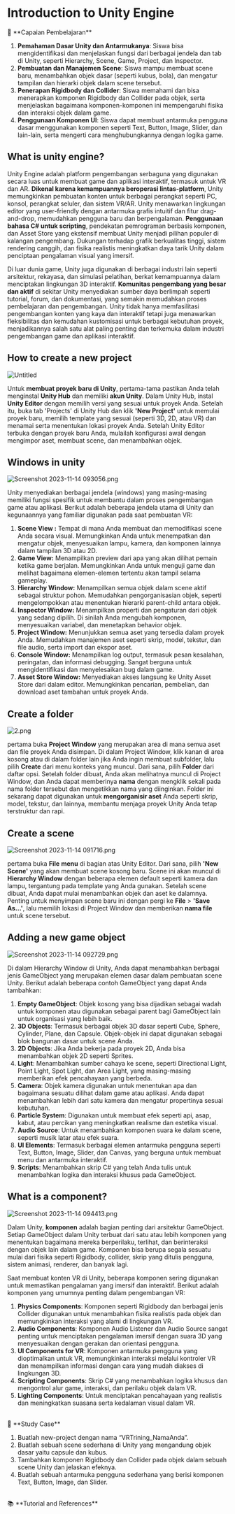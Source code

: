 # Introduction to Unity Engine

<aside>
📌 **Capaian Pembelajaran**

1. **Pemahaman Dasar Unity dan Antarmukanya**: Siswa bisa mengidentifikasi dan menjelaskan fungsi dari berbagai jendela dan tab di Unity, seperti Hierarchy, Scene, Game, Project, dan Inspector.
2. **Pembuatan dan Manajemen Scene**: Siswa mampu membuat scene baru, menambahkan objek dasar (seperti kubus, bola), dan mengatur tampilan dan hierarki objek dalam scene tersebut.
3. **Penerapan Rigidbody dan Collider**: Siswa memahami dan bisa menerapkan komponen Rigidbody dan Collider pada objek, serta menjelaskan bagaimana komponen-komponen ini mempengaruhi fisika dan interaksi objek dalam game.
4. **Penggunaan Komponen UI**: Siswa dapat membuat antarmuka pengguna dasar menggunakan komponen seperti Text, Button, Image, Slider, dan lain-lain, serta mengerti cara menghubungkannya dengan logika game.
</aside>

## What is unity engine?

Unity Engine adalah platform pengembangan serbaguna yang digunakan secara luas untuk membuat game dan aplikasi interaktif, termasuk untuk VR dan AR. **Dikenal karena kemampuannya beroperasi lintas-platform**, Unity memungkinkan pembuatan konten untuk berbagai perangkat seperti PC, konsol, perangkat seluler, dan sistem VR/AR. Unity menawarkan lingkungan editor yang user-friendly dengan antarmuka grafis intuitif dan fitur drag-and-drop, memudahkan pengguna baru dan berpengalaman. **Penggunaan bahasa C# untuk scripting**, pendekatan pemrograman berbasis komponen, dan Asset Store yang ekstensif membuat Unity menjadi pilihan populer di kalangan pengembang. Dukungan terhadap grafik berkualitas tinggi, sistem rendering canggih, dan fisika realistis meningkatkan daya tarik Unity dalam penciptaan pengalaman visual yang imersif.

Di luar dunia game, Unity juga digunakan di berbagai industri lain seperti arsitektur, rekayasa, dan simulasi pelatihan, berkat kemampuannya dalam menciptakan lingkungan 3D interaktif. **Komunitas pengembang yang besar dan aktif** di sekitar Unity menyediakan sumber daya berlimpah seperti tutorial, forum, dan dokumentasi, yang semakin memudahkan proses pembelajaran dan pengembangan. Unity tidak hanya memfasilitasi pengembangan konten yang kaya dan interaktif tetapi juga menawarkan fleksibilitas dan kemudahan kustomisasi untuk berbagai kebutuhan proyek, menjadikannya salah satu alat paling penting dan terkemuka dalam industri pengembangan game dan aplikasi interaktif.

## How to create a new project

![Untitled](https://prod-files-secure.s3.us-west-2.amazonaws.com/6ab59f96-5651-42d9-b147-b6276ed57ed6/f13f7859-e65b-40b4-9f9d-abbd64622d53/Untitled.png)

Untuk **membuat proyek baru di Unity**, pertama-tama pastikan Anda telah menginstal **Unity Hub** dan memiliki **akun Unity**. Dalam Unity Hub, instal **Unity Editor** dengan memilih versi yang sesuai untuk proyek Anda. Setelah itu, buka tab 'Projects' di Unity Hub dan klik **'New Project'** untuk memulai proyek baru, memilih template yang sesuai (seperti 3D, 2D, atau VR) dan menamai serta menentukan lokasi proyek Anda. Setelah Unity Editor terbuka dengan proyek baru Anda, mulailah konfigurasi awal dengan mengimpor aset, membuat scene, dan menambahkan objek. 

## Windows in unity

![Screenshot 2023-11-14 093056.png](https://prod-files-secure.s3.us-west-2.amazonaws.com/6ab59f96-5651-42d9-b147-b6276ed57ed6/c73cc638-29bb-4a8f-bbc1-b93c1927a571/Screenshot_2023-11-14_093056.png)

Unity menyediakan berbagai jendela (windows) yang masing-masing memiliki fungsi spesifik untuk membantu dalam proses pengembangan game atau aplikasi. Berikut adalah beberapa jendela utama di Unity dan kegunaannya yang familiar digunakan pada saat pembuatan VR:

1. **Scene View :** Tempat di mana Anda membuat dan memodifikasi scene Anda secara visual. Memungkinkan Anda untuk menempatkan dan mengatur objek, menyesuaikan lampu, kamera, dan komponen lainnya dalam tampilan 3D atau 2D.
2. **Game View:** Menampilkan preview dari apa yang akan dilihat pemain ketika game berjalan. Memungkinkan Anda untuk menguji game dan melihat bagaimana elemen-elemen tertentu akan tampil selama gameplay.
3. **Hierarchy Window:** Menampilkan semua objek dalam scene aktif sebagai struktur pohon. Memudahkan pengorganisasian objek, seperti mengelompokkan atau menentukan hierarki parent-child antara objek.
4. **Inspector Window:** Menampilkan properti dan pengaturan dari objek yang sedang dipilih. Di sinilah Anda mengubah komponen, menyesuaikan variabel, dan menetapkan behavior objek.
5. **Project Window:** Menunjukkan semua aset yang tersedia dalam proyek Anda. Memudahkan manajemen aset seperti skrip, model, tekstur, dan file audio, serta import dan ekspor aset.
6. **Console Window:** Menampilkan log output, termasuk pesan kesalahan, peringatan, dan informasi debugging. Sangat berguna untuk mengidentifikasi dan menyelesaikan bug dalam game.
7. **Asset Store Window:** Menyediakan akses langsung ke Unity Asset Store dari dalam editor. Memungkinkan pencarian, pembelian, dan download aset tambahan untuk proyek Anda.

## Create a folder

![2.png](https://prod-files-secure.s3.us-west-2.amazonaws.com/6ab59f96-5651-42d9-b147-b6276ed57ed6/e3ae9334-04f4-4685-91a5-af8a0748b805/2.png)

pertama buka **Project Window** yang merupakan area di mana semua aset dan file proyek Anda disimpan. Di dalam Project Window, klik kanan di area kosong atau di dalam folder lain jika Anda ingin membuat subfolder, lalu pilih **Create** dari menu konteks yang muncul. Dari sana, pilih **Folder** dari daftar opsi. Setelah folder dibuat, Anda akan melihatnya muncul di Project Window, dan Anda dapat memberinya **nama** dengan mengklik sekali pada nama folder tersebut dan mengetikkan nama yang diinginkan. Folder ini sekarang dapat digunakan untuk **mengorganisir aset** Anda seperti skrip, model, tekstur, dan lainnya, membantu menjaga proyek Unity Anda tetap terstruktur dan rapi.

## Create a scene

![Screenshot 2023-11-14 091716.png](https://prod-files-secure.s3.us-west-2.amazonaws.com/6ab59f96-5651-42d9-b147-b6276ed57ed6/da62b15f-2de1-4af6-aba8-dfbdbd62f1aa/Screenshot_2023-11-14_091716.png)

pertama buka **File** **menu** di bagian atas Unity Editor. Dari sana, pilih **'New Scene'** yang akan membuat scene kosong baru. Scene ini akan muncul di **Hierarchy Window** dengan beberapa elemen default seperti kamera dan lampu, tergantung pada template yang Anda gunakan. Setelah scene dibuat, Anda dapat mulai menambahkan objek dan aset ke dalamnya. Penting untuk menyimpan scene baru ini dengan pergi ke **File** > **'Save As...'**, lalu memilih lokasi di Project Window dan memberikan **nama file** untuk scene tersebut. 

## Adding a new game object

![Screenshot 2023-11-14 092729.png](https://prod-files-secure.s3.us-west-2.amazonaws.com/6ab59f96-5651-42d9-b147-b6276ed57ed6/69a64c4f-4c0c-4391-b5e8-7eca6964afe7/Screenshot_2023-11-14_092729.png)

Di dalam Hierarchy Window di Unity, Anda dapat menambahkan berbagai jenis GameObject yang merupakan elemen dasar dalam pembuatan scene Unity. Berikut adalah beberapa contoh GameObject yang dapat Anda tambahkan:

1. **Empty GameObject**: Objek kosong yang bisa dijadikan sebagai wadah untuk komponen atau digunakan sebagai parent bagi GameObject lain untuk organisasi yang lebih baik.
2. **3D Objects**: Termasuk berbagai objek 3D dasar seperti Cube, Sphere, Cylinder, Plane, dan Capsule. Objek-objek ini dapat digunakan sebagai blok bangunan dasar untuk scene Anda.
3. **2D Objects**: Jika Anda bekerja pada proyek 2D, Anda bisa menambahkan objek 2D seperti Sprites.
4. **Light**: Menambahkan sumber cahaya ke scene, seperti Directional Light, Point Light, Spot Light, dan Area Light, yang masing-masing memberikan efek pencahayaan yang berbeda.
5. **Camera**: Objek kamera digunakan untuk menentukan apa dan bagaimana sesuatu dilihat dalam game atau aplikasi. Anda dapat menambahkan lebih dari satu kamera dan mengatur propertinya sesuai kebutuhan.
6. **Particle System**: Digunakan untuk membuat efek seperti api, asap, kabut, atau percikan yang meningkatkan realisme dan estetika visual.
7. **Audio Source**: Untuk menambahkan komponen suara ke dalam scene, seperti musik latar atau efek suara.
8. **UI Elements**: Termasuk berbagai elemen antarmuka pengguna seperti Text, Button, Image, Slider, dan Canvas, yang berguna untuk membuat menu dan antarmuka interaktif.
9. **Scripts**: Menambahkan skrip C# yang telah Anda tulis untuk menambahkan logika dan interaksi khusus pada GameObject.

## What is a component?

![Screenshot 2023-11-14 094413.png](https://prod-files-secure.s3.us-west-2.amazonaws.com/6ab59f96-5651-42d9-b147-b6276ed57ed6/08d8a700-8bf7-4464-9942-3e9d4f28ec70/Screenshot_2023-11-14_094413.png)

Dalam Unity, **komponen** adalah bagian penting dari arsitektur GameObject. Setiap GameObject dalam Unity terbuat dari satu atau lebih komponen yang menentukan bagaimana mereka berperilaku, terlihat, dan berinteraksi dengan objek lain dalam game. Komponen bisa berupa segala sesuatu mulai dari fisika seperti Rigidbody, collider, skrip yang ditulis pengguna, sistem animasi, renderer, dan banyak lagi.

Saat membuat konten VR di Unity, beberapa komponen sering digunakan untuk memastikan pengalaman yang imersif dan interaktif. Berikut adalah komponen yang umumnya penting dalam pengembangan VR:

1. **Physics Components**: Komponen seperti Rigidbody dan berbagai jenis Collider digunakan untuk menambahkan fisika realistis pada objek dan memungkinkan interaksi yang alami di lingkungan VR.
2. **Audio Components**: Komponen Audio Listener dan Audio Source sangat penting untuk menciptakan pengalaman imersif dengan suara 3D yang menyesuaikan dengan gerakan dan orientasi pengguna.
3. **UI Components for VR**: Komponen antarmuka pengguna yang dioptimalkan untuk VR, memungkinkan interaksi melalui kontroler VR dan menampilkan informasi dengan cara yang mudah diakses di lingkungan 3D.
4. **Scripting Components**: Skrip C# yang menambahkan logika khusus dan mengontrol alur game, interaksi, dan perilaku objek dalam VR.
5. **Lighting Components**: Untuk menciptakan pencahayaan yang realistis dan meningkatkan suasana serta kedalaman visual dalam VR.

<br/>
<aside>
🌟 **Study Case**

1. Buatlah new-project dengan nama “VRTrining_NamaAnda”.
2. Buatlah sebuah scene sederhana di Unity yang mengandung objek dasar yaitu capsule dan kubus.
3. Tambahkan komponen Rigidbody dan Collider pada objek dalam sebuah scene Unity dan jelaskan efeknya.
4. Buatlah sebuah antarmuka pengguna sederhana yang berisi komponen Text, Button, Image, dan Slider.
</aside>

<br/>
<aside>
📚 **Tutorial and References**

</aside>